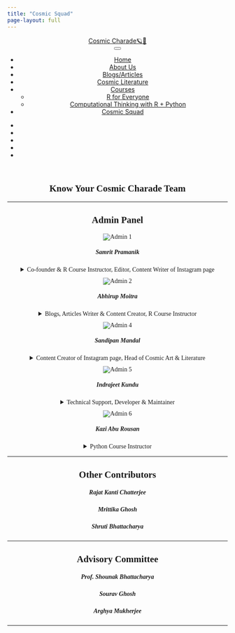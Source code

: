 ```yaml
---
title: "Cosmic Squad"
page-layout: full
---
```


```{=html}

<html>

<head>

<meta charset="utf-8">
<meta name="generator" content="quarto-1.2.313">
<link href="https://cdn.jsdelivr.net/npm/bootstrap@5.3.0-alpha3/dist/css/bootstrap.min.css" rel="stylesheet" integrity="sha384-KK94CHFLLe+nY2dmCWGMq91rCGa5gtU4mk92HdvYe+M/SXH301p5ILy+dN9+nJOZ" crossorigin="anonymous">
<meta name="viewport" content="width=device-width, initial-scale=1.0, user-scalable=yes">


<title>Cosmic Charade🪐🌠 - Cosmic Squad</title>
<style>
code{white-space: pre-wrap;}
span.smallcaps{font-variant: small-caps;}
div.columns{display: flex; gap: min(4vw, 1.5em);}
div.column{flex: auto; overflow-x: auto;}
div.hanging-indent{margin-left: 1.5em; text-indent: -1.5em;}
ul.task-list{list-style: none;}
ul.task-list li input[type="checkbox"] {
  width: 0.8em;
  margin: 0 0.8em 0.2em -1.6em;
  vertical-align: middle;
}
</style>
<link rel="stylesheet" href="https://cdnjs.cloudflare.com/ajax/libs/font-awesome/5.15.3/css/all.min.css">

<script src="site_libs/quarto-nav/quarto-nav.js"></script>
<script src="site_libs/quarto-nav/headroom.min.js"></script>
<script src="site_libs/clipboard/clipboard.min.js"></script>
<script src="site_libs/quarto-search/autocomplete.umd.js"></script>
<script src="site_libs/quarto-search/fuse.min.js"></script>
<script src="site_libs/quarto-search/quarto-search.js"></script>
<meta name="quarto:offset" content="./">
<link href="./icons/asset 6.png" rel="icon" type="image/png">
<script src="site_libs/cookie-consent/cookie-consent.js"></script>
<link href="site_libs/cookie-consent/cookie-consent.css" rel="stylesheet">
<script src="site_libs/quarto-html/quarto.js"></script>
<script src="site_libs/quarto-html/popper.min.js"></script>
<script src="site_libs/quarto-html/tippy.umd.min.js"></script>
<script src="site_libs/quarto-html/anchor.min.js"></script>
<link href="site_libs/quarto-html/tippy.css" rel="stylesheet">
<link href="site_libs/quarto-html/quarto-syntax-highlighting.css" rel="stylesheet" id="quarto-text-highlighting-styles">
<script src="site_libs/bootstrap/bootstrap.min.js"></script>
<link href="site_libs/bootstrap/bootstrap-icons.css" rel="stylesheet">
<link href="site_libs/bootstrap/bootstrap.min.css" rel="stylesheet" id="quarto-bootstrap" data-mode="light">
<script id="quarto-search-options" type="application/json">{
  "location": "navbar",
  "copy-button": false,
  "collapse-after": 3,
  "panel-placement": "end",
  "type": "overlay",
  "limit": 20,
  "language": {
    "search-no-results-text": "No results",
    "search-matching-documents-text": "matching documents",
    "search-copy-link-title": "Copy link to search",
    "search-hide-matches-text": "Hide additional matches",
    "search-more-match-text": "more match in this document",
    "search-more-matches-text": "more matches in this document",
    "search-clear-button-title": "Clear",
    "search-detached-cancel-button-title": "Cancel",
    "search-submit-button-title": "Submit"
  }
}</script>
<script async="" src="https://www.googletagmanager.com/gtag/js?id=G-JGPEZ5562L"></script>

<script type="text/plain" cookie-consent="tracking">

window.dataLayer = window.dataLayer || [];
function gtag(){dataLayer.push(arguments);}
gtag('js', new Date());
gtag('config', 'G-JGPEZ5562L', { 'anonymize_ip': true});
</script>

<script type="text/javascript" charset="UTF-8">
document.addEventListener('DOMContentLoaded', function () {
cookieconsent.run({
  "notice_banner_type":"interstitial",
  "consent_type":"express",
  "palette":"light",
  "language":"en",
  "page_load_consent_levels":["strictly-necessary"],
  "notice_banner_reject_button_hide":false,
  "preferences_center_close_button_hide":false,
  "website_name":""
  });
});
</script> 
  


<link rel="stylesheet" href="styles.css">
<meta property="og:title" content="Cosmic Charade🪐🌠 - Cosmic Squad">
<meta property="og:image" content="https://cosmic-charade.netlify.app/logo-with-bg-2.jpg">
<meta property="og:site-name" content="Cosmic Charade🪐🌠">
</head>

<body class="nav-fixed" style="width: 100%;">

<div id="quarto-search-results"></div>
  <header id="quarto-header" class="headroom fixed-top">
    <nav class="navbar navbar-expand-lg navbar-dark ">
      <div class="navbar-container container-fluid">
      <div class="navbar-brand-container">
    <a class="navbar-brand" href="./index.html">
    <span class="navbar-title">Cosmic Charade🪐🌠</span>
    </a>
  </div>
          <button class="navbar-toggler" type="button" data-bs-toggle="collapse" data-bs-target="#navbarCollapse" aria-controls="navbarCollapse" aria-expanded="false" aria-label="Toggle navigation" onclick="if (window.quartoToggleHeadroom) { window.quartoToggleHeadroom(); }">
  <span class="navbar-toggler-icon"></span>
</button>
          <div class="collapse navbar-collapse" id="navbarCollapse">
            <ul class="navbar-nav navbar-nav-scroll me-auto">
  <li class="nav-item">
    <a class="nav-link" href="./index.html">
 <span class="menu-text">Home</span></a>
  </li>  
  <li class="nav-item">
    <a class="nav-link" href="./about.html">
 <span class="menu-text">About Us</span></a>
  </li>  
  <li class="nav-item">
    <a class="nav-link" href="./posts.html">
 <span class="menu-text">Blogs/Articles</span></a>
  </li>  
  <li class="nav-item">
    <a class="nav-link" href="./liter.html">
 <span class="menu-text">Cosmic Literature</span></a>
  </li>
  <li class="nav-item dropdown ">
    <a class="nav-link dropdown-toggle" href="#" id="nav-menu-courses" role="button" data-bs-toggle="dropdown" aria-expanded="false" rel="" target="">
 <span class="menu-text">Courses</span>
    </a>
    <ul class="dropdown-menu" aria-labelledby="nav-menu-courses">    
        <li>
    <a class="dropdown-item" href="./r4e.pdf" rel="" target="">
 <span class="dropdown-text">R for Everyone</span></a>
  </li>  
        <li>
    <a class="dropdown-item" href="./actrp.pdf" rel="" target="">
 <span class="dropdown-text">Computational Thinking with R + Python</span></a>
  </li>  
    </ul>
  </li>  
  <li class="nav-item">
    <a class="nav-link active" href="./squad_new2.html" aria-current="page">
 <span class="menu-text">Cosmic Squad</span></a>
  </li>  
</ul>
            <ul class="navbar-nav navbar-nav-scroll ms-auto">
  <li class="nav-item compact">
    <a class="nav-link" href="mailto:cosmiccharade0@gmail.com"><i class="bi bi-envelope" role="img">
</i> 
 <span class="menu-text"></span></a>
  </li>  
  <li class="nav-item compact">
    <a class="nav-link" href="https://instagram.com/cosmic_charade"><i class="bi bi-instagram" role="img">
</i> 
 <span class="menu-text"></span></a>
  </li>  
  <li class="nav-item compact">
    <a class="nav-link" href="https://linkedin.com/company/bismoykar-bramhanda"><i class="bi bi-linkedin" role="img">
</i> 
 <span class="menu-text"></span></a>
  </li>  
  <li class="nav-item compact">
    <a class="nav-link" href="https://chat.whatsapp.com/Jvrwwsp0D9CFvwDHwzytuP"><i class="bi bi-whatsapp" role="img">
</i> 
 <span class="menu-text"></span></a>
  </li>  
  <li class="nav-item compact">
    <a class="nav-link" href="https://t.me/bismoykar_bramhanda_cc"><i class="bi bi-telegram" role="img">
</i> 
 <span class="menu-text"></span></a>
  </li>  
</ul>
              <div id="quarto-search" class="" title="Search"></div>
          </div> <!-- /navcollapse -->
      </div> <!-- /container-fluid -->
    </nav>
</header>
<!-- content -->
<div id="quarto-content" class="quarto-container page-columns page-rows-contents page-layout-full page-navbar">
<!-- sidebar -->
<!-- margin-sidebar -->
    
<!-- main -->
<main class="content column-page" id="quarto-document-content">
<section id="introducing-to-the-cosmic-squad" class="level1" style="text-align: center; font-family: Georgia">
<h1 style="text-align: center; font-family: Georgia"><strong>Know Your Cosmic Charade Team</strong></h1>
<hr>
 <div class="container">
    <h2> Admin Panel</h2>
    <div class="row">
      <div class="col-md-4" style="margin-bottom: 10px;">
        <div class="card">
          <img src="member/samrit.jpg" class="card-img-top" alt="Admin 1">
          <div class="card-body">
            <h5 class="card-title">Samrit Pramanik</h5>
            <details>
              <summary>Co-founder & R Course Instructor, Editor, Content Writer of Instagram page</summary>
              <p class="card-text">Working in Analytics industry, post graduated in Statistics from University of Calcutta, having major interest in Astronomy, Cosmology and Astrostatistics. He loves to play around R Programming and explore the beauty of R coding.</p>
            </details>
            <div style="display: inline-block;">
              <a href="mailto:samrit.2442@gmail.com"><i class="fas fa-envelope fa-lg"></i></a>
              <a href="https://www.facebook.com/samrit.pramanik24ps" target="_blank"><i class="fab fa-facebook fa-lg"></i></a>
            <a href="https://www.linkedin.com/in/samritpramanik24/" target="_blank"><i class="fab fa-linkedin fa-lg"></i></a>
            <a href="https://github.com/samrit2442" target="_blank"><i class="fab fa-github fa-lg"></i></a>
            <a href="https://instagram.com/dark_cosmos24" target="_blank"><i class="fab fa-instagram fa-lg"></i></a>
            </div>
          </div>
        </div>
      </div>
      <div class="col-md-4"  style="margin-bottom: 10px;">
        <div class="card">
          <img src="member/abhirup.jpeg" class="card-img-top" alt="Admin 2" style="max-height: 415px;">
          <div class="card-body">
            <h5 class="card-title">Abhirup Moitra</h5>
            <details>
              <summary>Blogs, Articles Writer & Content Creator, R Course Instructor</summary>
              <p  class="card-text" >An independent thinker, curious learner, and explorer of the universe. Since childhood, he is trying to understand how the whole universe work, how is the arrangement together, was this of the clockwork behind it that makes it run the way it is. Abhirup loves to explore and observe the night sky. Being a probability enthusiast he enjoys dealing with challenging problems in the field of Mathematics, Mathematical Statistics, and Theoretical Statistics and making people realize how we can understand the pattern in the chaos, and how our beliefs work in the real world.</p>
            </details>
            <div style="display: inline-block;">
              <a href="mailto:amityabhirup@gmail.com"><i class="fas fa-envelope fa-lg"></i></a>
              <a href="https://www.facebook.com/abhirup.moitra.1" target="_blank"><i class="fab fa-facebook fa-lg"></i></a>
            <a href="https://www.linkedin.com/in/abhirup-moitra-7a66731a6/" target="_blank"><i class="fab fa-linkedin fa-lg"></i></a>
            <a href="https://github.com/ABHI20-STAT" target="_blank"><i class="fab fa-github fa-lg"></i></a>
            <a href="https://abhirup-moitra-mathstat.netlify.app/" target="_blank"><i class="fas fa-globe fa-lg"></i></a>
            </div>
          </div>
        </div>
      </div>
      <div class="col-md-4"  style="margin-bottom: 10px;">
        <div class="card">
          <img src="member/sandipan.jpg" class="card-img-top" alt="Admin 4"  style="max-height: 420px;">
          <div class="card-body">
            <h5 class="card-title">Sandipan Mandal</h5>
            <details>
              <summary>Content Creator of Instagram page, Head of Cosmic Art & Literature</summary>
              <p  class="card-text" >He is studying physics at the University of Calcutta. He had developed his interest in Astrobiology, Paleontology, Astronomical art and Science Fiction since his childhood. Beside these topics, he also likes to explore the world of visual arts and photography.</p>
            </details>
            <div style="display: inline-block;">
              <a href="https://www.facebook.com/sandipan.mandal.900" target="_blank"><i class="fab fa-facebook fa-lg"></i></a>
            </div>
          </div>
        </div>
      </div>
      <!-- Repeat the above card structure for other main admins -->
      <div class="col-md-4"  style="margin-bottom: 10px;">
        <div class="card">
          <img src="member/indrajeet.jpg" class="card-img-top" alt="Admin 5"  style="max-height: 415px;">
          <div class="card-body">
            <h5 class="card-title">Indrajeet Kundu</h5>
            <details>
              <summary>Technical Support, Developer & Maintainer</summary>
              <p  class="card-text" >He is an undergraduate student in mathematics from Bolpur College. He is an enthusiastic person about Mathematics, Programming. Also, he is currently appointed in the Cosmic Charade as technical support.</p>
            </details>
            <div style="display: inline-block;">
            <a href="mailto:gdkinku@gmail.com"><i class="fas fa-envelope fa-lg"></i></a>
            <a href="https://www.linkedin.com/in/indrajeet-kundu-b4a439239" target="_blank"><i class="fab fa-linkedin fa-lg"></i></a>
            <a href="https://github.com/Inkuthegreat" target="_blank"><i class="fab fa-github fa-lg"></i></a>
            </div>
          </div>
        </div>
      </div>
      <div class="col-md-4" style="margin-bottom: 10px;">
        <div class="card">
          <img src="member/kazi.jpg" class="card-img-top" alt="Admin 6">
          <div class="card-body">
            <h5 class="card-title">Kazi Abu Rousan</h5>
            <details>
              <summary>Python Course Instructor</summary>
              <p class="card-text">He is studying his int. MS-PhD at Indian Association For The Cultivation of Science. His main research interest is in Astrophysics and Cosmology. Aside from these topics he is also interested in Quantum Many Body systems, Nonlinear dynamics and Computational Physics. He also loves to make maths and physics animation videos.</p>
            </details>
            <div style="display: inline-block;">
              <a href="mailto:kaziaburousan@gmail.com"><i class="fas fa-envelope fa-lg"></i></a>
            <a href="https://www.linkedin.com/in/kazi-abu-rousan-819848198/" target="_blank"><i class="fab fa-linkedin fa-lg"></i></a>
              <a href="https://aburousan.github.io/azazaya/" target="_blank"><i class="fas fa-globe fa-lg"></i></a>
            </div>
          </div>
        </div>
      </div>
    </div>
    <hr>
    <h2>Other Contributors</h2>
    <div class="row">
      <div class="col-md-4">
        <div class="card">
          <div class="card-body">
            <h5 class="card-title">Rajat Kanti Chatterjee</h5>
          </div>
        </div>
      </div>
      <div class="col-md-4">
        <div class="card">
          <div class="card-body">
            <h5 class="card-title">Mrittika Ghosh</h5>
          </div>
        </div>
      </div>
      <!-- Repeat the above card structure for other contributors -->
      <div class="col-md-4">
        <div class="card">
          <div class="card-body">
            <h5 class="card-title">Shruti Bhattacharya</h5>
          </div>
        </div>
      </div>
    </div>
    <hr>
    <h2>Advisory Committee</h2>
    <div class="row">
      <div class="col-md-4">
        <div class="card">
          <div class="card-body">
            <h5 class="card-title">Prof. Shounak Bhattacharya</h5>
          </div>
        </div>
      </div>
      <div class="col-md-4">
        <div class="card">
          <div class="card-body">
            <h5 class="card-title">Sourav Ghosh</h5>
          </div>
        </div>
      </div>
      <!-- Repeat the above card structure for other committee members -->
      <div class="col-md-4">
        <div class="card">
          <div class="card-body">
            <h5 class="card-title">Arghya Mukherjee</h5>
          </div>
        </div>
      </div>
    </div>
  </div>
  <hr>
</section>

</main> <!-- /main -->
<script id="quarto-html-after-body" type="application/javascript">
window.document.addEventListener("DOMContentLoaded", function (event) {
  const toggleBodyColorMode = (bsSheetEl) => {
    const mode = bsSheetEl.getAttribute("data-mode");
    const bodyEl = window.document.querySelector("body");
    if (mode === "dark") {
      bodyEl.classList.add("quarto-dark");
      bodyEl.classList.remove("quarto-light");
    } else {
      bodyEl.classList.add("quarto-light");
      bodyEl.classList.remove("quarto-dark");
    }
  }
  const toggleBodyColorPrimary = () => {
    const bsSheetEl = window.document.querySelector("link#quarto-bootstrap");
    if (bsSheetEl) {
      toggleBodyColorMode(bsSheetEl);
    }
  }
  toggleBodyColorPrimary();  
  const icon = "";
  const anchorJS = new window.AnchorJS();
  anchorJS.options = {
    placement: 'right',
    icon: icon
  };
  anchorJS.add('.anchored');
  const clipboard = new window.ClipboardJS('.code-copy-button', {
    target: function(trigger) {
      return trigger.previousElementSibling;
    }
  });
  clipboard.on('success', function(e) {
    // button target
    const button = e.trigger;
    // don't keep focus
    button.blur();
    // flash "checked"
    button.classList.add('code-copy-button-checked');
    var currentTitle = button.getAttribute("title");
    button.setAttribute("title", "Copied!");
    let tooltip;
    if (window.bootstrap) {
      button.setAttribute("data-bs-toggle", "tooltip");
      button.setAttribute("data-bs-placement", "left");
      button.setAttribute("data-bs-title", "Copied!");
      tooltip = new bootstrap.Tooltip(button, 
        { trigger: "manual", 
          customClass: "code-copy-button-tooltip",
          offset: [0, -8]});
      tooltip.show();    
    }
    setTimeout(function() {
      if (tooltip) {
        tooltip.hide();
        button.removeAttribute("data-bs-title");
        button.removeAttribute("data-bs-toggle");
        button.removeAttribute("data-bs-placement");
      }
      button.setAttribute("title", currentTitle);
      button.classList.remove('code-copy-button-checked');
    }, 1000);
    // clear code selection
    e.clearSelection();
  });
  function tippyHover(el, contentFn) {
    const config = {
      allowHTML: true,
      content: contentFn,
      maxWidth: 500,
      delay: 100,
      arrow: false,
      appendTo: function(el) {
          return el.parentElement;
      },
      interactive: true,
      interactiveBorder: 10,
      theme: 'quarto',
      placement: 'bottom-start'
    };
    window.tippy(el, config); 
  }
  const noterefs = window.document.querySelectorAll('a[role="doc-noteref"]');
  for (var i=0; i<noterefs.length; i++) {
    const ref = noterefs[i];
    tippyHover(ref, function() {
      // use id or data attribute instead here
      let href = ref.getAttribute('data-footnote-href') || ref.getAttribute('href');
      try { href = new URL(href).hash; } catch {}
      const id = href.replace(/^#\/?/, "");
      const note = window.document.getElementById(id);
      return note.innerHTML;
    });
  }
  const findCites = (el) => {
    const parentEl = el.parentElement;
    if (parentEl) {
      const cites = parentEl.dataset.cites;
      if (cites) {
        return {
          el,
          cites: cites.split(' ')
        };
      } else {
        return findCites(el.parentElement)
      }
    } else {
      return undefined;
    }
  };
  var bibliorefs = window.document.querySelectorAll('a[role="doc-biblioref"]');
  for (var i=0; i<bibliorefs.length; i++) {
    const ref = bibliorefs[i];
    const citeInfo = findCites(ref);
    if (citeInfo) {
      tippyHover(citeInfo.el, function() {
        var popup = window.document.createElement('div');
        citeInfo.cites.forEach(function(cite) {
          var citeDiv = window.document.createElement('div');
          citeDiv.classList.add('hanging-indent');
          citeDiv.classList.add('csl-entry');
          var biblioDiv = window.document.getElementById('ref-' + cite);
          if (biblioDiv) {
            citeDiv.innerHTML = biblioDiv.innerHTML;
          }
          popup.appendChild(citeDiv);
        });
        return popup.innerHTML;
      });
    }
  }
});
</script>
</div> <!-- /content -->



</body></html>
```
